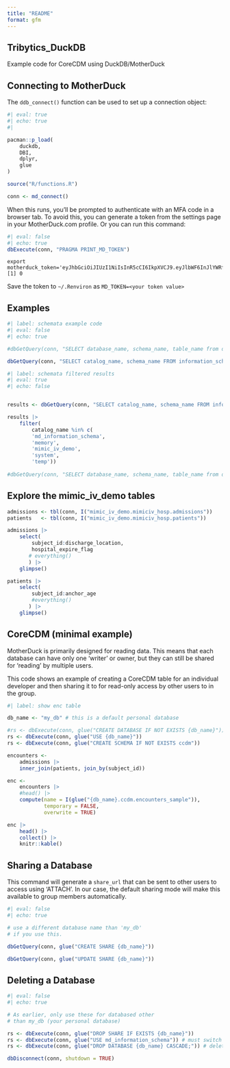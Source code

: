 ```yaml
---
title: "README"
format: gfm 
---
```


## Tribytics_DuckDB

Example code for CoreCDM using DuckDB/MotherDuck



## Connecting to MotherDuck

The `ddb_connect()` function can be used to set up a connection object: 

```r
#| eval: true
#| echo: true
#| 

pacman::p_load(
    duckdb,
    DBI,
    dplyr,
    glue
)

source("R/functions.R")

conn <- md_connect() 

```

When this runs, you'll be prompted to authenticate with an MFA code in a browser tab. To avoid this, you can generate a token from the settings page in your MotherDuck.com profile. Or you can run this command: 


```r
#| eval: false
#| echo: true
dbExecute(conn, "PRAGMA PRINT_MD_TOKEN")
```
```
export motherduck_token='eyJhbGciOiJIUzI1NiIsInR5cCI6IkpXVCJ9.eyJlbWF6InJlYWRfd3JpdGUiLCJpYXQiOjE3NjAyODcxMDR9.HVdfQvKw1wPRTQ4c1KeYtvWpUdtbAk46P3kqo_h0k0E'
[1] 0  
```
Save the token to `~/.Renviron` as `MD_TOKEN=<your token value>`

## Examples 


```r
#| label: schemata example code
#| eval: false
#| echo: true

#dbGetQuery(conn, "SELECT database_name, schema_name, table_name from duckdb_tables();")

dbGetQuery(conn, "SELECT catalog_name, schema_name FROM information_schema.schemata;")


```

```r
#| label: schemata filtered results
#| eval: true
#| echo: false


results <- dbGetQuery(conn, "SELECT catalog_name, schema_name FROM information_schema.schemata;")

results |> 
    filter(
        catalog_name %in% c(
        'md_information_schema', 
        'memory', 
        'mimic_iv_demo',
        'system', 
        'temp'))
        
#dbGetQuery(conn, "SELECT database_name, schema_name, table_name from duckdb_tables();")

```

## Explore the mimic_iv_demo tables


```r

admissions <- tbl(conn, I("mimic_iv_demo.mimiciv_hosp.admissions"))
patients   <- tbl(conn, I("mimic_iv_demo.mimiciv_hosp.patients"))

admissions |> 
    select(
        subject_id:discharge_location,
        hospital_expire_flag
       # everything()
       ) |> 
    glimpse()

```

```r
patients |> 
    select(
        subject_id:anchor_age
        #everything()
       ) |> 
    glimpse()

```

## CoreCDM (minimal example)

MotherDuck is primarily designed for reading data. This means that each database can have only one 'writer' or owner, but they can still be shared for 'reading' by multiple users.

This code shows an example of creating a CoreCDM table for an individual developer and then sharing it to for read-only access by other users to in the group.

```r
#| label: show enc table 

db_name <- "my_db" # this is a default personal database

#rs <- dbExecute(conn, glue("CREATE DATABASE IF NOT EXISTS {db_name}"))
rs <- dbExecute(conn, glue("USE {db_name}"))
rs <- dbExecute(conn, glue("CREATE SCHEMA IF NOT EXISTS ccdm"))

encounters <- 
    admissions |> 
    inner_join(patients, join_by(subject_id))

enc <- 
    encounters |> 
    #head() |>
    compute(name = I(glue("{db_name}.ccdm.encounters_sample")), 
            temporary = FALSE, 
            overwrite = TRUE)

enc |> 
    head() |>
    collect() |> 
    knitr::kable()

```




## Sharing a Database

This command will generate a `share_url` that can be sent to other users to access using 'ATTACH'. In our case, the default sharing mode will make this available to group members automatically. 

```r
#| eval: false
#| echo: true

# use a different database name than 'my_db' 
# if you use this.

dbGetQuery(conn, glue("CREATE SHARE {db_name}"))

dbGetQuery(conn, glue("UPDATE SHARE {db_name}"))

```


## Deleting a Database

```r
#| eval: false 
#| echo: true

# As earlier, only use these for databased other 
# than my_db (your personal database)

rs <- dbExecute(conn, glue("DROP SHARE IF EXISTS {db_name}"))
rs <- dbExecute(conn, glue("USE md_information_schema")) # must switch to a different database first
rs <- dbExecute(conn, glue("DROP DATABASE {db_name} CASCADE;")) # deletes all schemas & tables

```

```r
dbDisconnect(conn, shutdown = TRUE)

```

